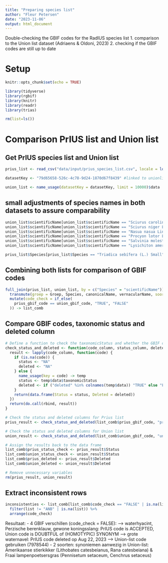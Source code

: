 ```yaml
---
title: "Preparing species list"
author: "Fleur Petersen"
date: "2023-11-06"
output: html_document
---
```


Double-checking the GBIF codes for the RadIUS species list
1. comparison to the Union list dataset (Adriaens & Oldoni, 2023)
2. checking if the GBIF codes are still up to date

# Setup
```r
knitr::opts_chunk$set(echo = TRUE)
```

```r
library(tidyverse)   
library(rgbif)        
library(knitr)
library(readr)
library(trias)
```

```r
rm(list=ls())
```

# Comparison PrIUS list and Union list

## Get PrIUS species list and Union list
```r
prius_list <- read_csv("data/input/prius_species_list.csv", locale = locale(encoding = "ISO-8859-1"), show_col_types = FALSE)  
```

```r
datasetKey <- "79d65658-526c-4c78-9d24-1870d67f8439" #linked to unionlist dataset ("https://www.gbif.org/dataset/79d65658-526c-4c78-9d24-1870d67f8439")

union_list <- name_usage(datasetKey = datasetKey, limit = 10000)$data 
```

## small adjustments of species names in both datasets to assure comparability
```r
union_list$scientificName[union_list$scientificName == "Sciurus carolinensis Gmelin,1788"] <- "Sciurus carolinensis Gmelin, 1788"
union_list$scientificName[union_list$scientificName == "Sciurus niger Linnaeus, 1758"] <- "Sciurus niger L., 1758"
union_list$scientificName[union_list$scientificName == "Nasua nasua Linnaeus, 1766"] <- "Nasua nasua L., 1766"
union_list$scientificName[union_list$scientificName == "Procyon lotor Linnaeus, 1758"] <- "Procyon lotor L., 1758"
union_list$scientificName[union_list$scientificName == "Salvinia molesta D.S. Mitch."] <- "Salvinia molesta D.S.Mitch."
union_list$scientificName[union_list$scientificName == "Lysichiton americanus Hultén and St. John"] <- "Lysichiton americanus Hultén & H. St. John"
```

```r
prius_list$Species[prius_list$Species == "Triadica sebífera (L.) Small"] <- "Triadica sebifera (L.) Small"
```

## Combining both lists for comparison of GBIF codes
```r
full_join(prius_list, union_list, by = c("Species" = "scientificName")) %>%
  transmute(groep = Groep, Species, canonicalName, vernacularName, soortnaam = Soort, prius_gbif_code = GBIF_code, union_gbif_code = nubKey, list = Lijst, status_union = taxonomicStatus, accepted) %>%
  mutate(code_check = if_else(
    prius_gbif_code == union_gbif_code, "TRUE", "FALSE"
  )) -> list_comb
```

## Compare GBIF codes, taxonomic status and deleted column
```r
# Define a function to check the taxonomicStatus and whether the GBIF code was (recently) deleted
check_status_and_deleted <- function(code_column, status_column, deleted_column) {
  result <- lapply(code_column, function(code) {
    if (is.na(code)) {
      status <- "NA"
      deleted <- "NA"
    } else {
      name_usage(key = code) -> temp
      status <- temp$data$taxonomicStatus
      deleted <- if ("deleted" %in% colnames(temp$data)) "TRUE" else "FALSE"
    }
    return(data.frame(Status = status, Deleted = deleted))
  })
  return(do.call(rbind, result))
}

# Check the status and deleted columns for Prius list
prius_result <- check_status_and_deleted(list_comb$prius_gbif_code, "prius_status_check", "prius_deleted")

# Check the status and deleted columns for Union list
union_result <- check_status_and_deleted(list_comb$union_gbif_code, "union_status_check", "union_deleted")

# Assign the results back to the data frame
list_comb$prius_status_check <- prius_result$Status
list_comb$union_status_check <- union_result$Status
list_comb$prius_deleted <- prius_result$Deleted
list_comb$union_deleted <- union_result$Deleted

# Remove unnecessary variables
rm(prius_result, union_result)
```

## Extract inconsistent rows
```r
inconsistenties <- list_comb[list_comb$code_check == "FALSE" | is.na(list_comb$code_check),]  %>%
  filter(list != "ANB" | is.na(list)) %>%
  arrange(code_check)
```

Resultaat: 
  - 4 GBIF verschillen (code_check = FALSE): 
          --> waterhyacint, Perzische berenklauw, gewone koningsslang: PrIUS code is ACCEPTED, Union code is DOUBTFUL of (HOMOTYPIC) SYNONYM
          --> grote waternavel: PrIUS code deleted op Aug 22, 2023 --> Union-list code gebruiken (7978544)
  - 2 soorten: synoniemen aanwezig in Union-list: Amerikaanse stierkikker (Lithobates catesbeianus, Rana catesbeiana) & Fraai lampenpoetsersgras (Pennisetum setaceum, Cenchrus setaceus)
  
  

